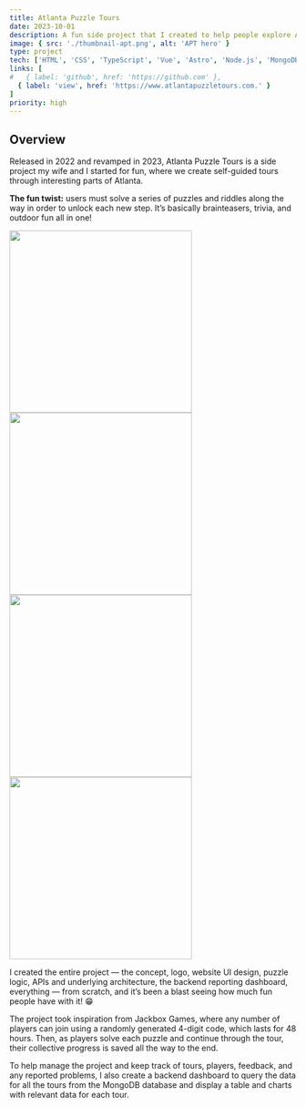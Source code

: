```yaml
---
title: Atlanta Puzzle Tours
date: 2023-10-01
description: A fun side project that I created to help people explore Atlanta.
image: { src: './thumbnail-apt.png', alt: 'APT hero' }
type: project
tech: ['HTML', 'CSS', 'TypeScript', 'Vue', 'Astro', 'Node.js', 'MongoDB', 'Stripe', 'LogSnag', 'Nodemailer', 'Vercel']
links: [
#   { label: 'github', href: 'https://github.com' },
  { label: 'view', href: 'https://www.atlantapuzzletours.com.' }
]
priority: high
---
```



## Overview

Released in 2022 and revamped in 2023, Atlanta Puzzle Tours is a side project my wife and I started for fun, where we create self-guided tours through interesting parts of Atlanta.

**The fun twist:** users must solve a series of puzzles and riddles along the way in order to unlock each new step. It’s basically brainteasers, trivia, and outdoor fun all in one!

<Cols cols="4">
    <a href={apt1.src}>
        <Image
            src={apt1}
            width="320"
            height="320"
            alt=""
        />
    </a>
    <a href={apt2.src}>
        <Image
            src={apt2}
            width="320"
            height="320"
            alt=""
        />
    </a>
    <a href={apt3.src}>
        <Image
            src={apt3}
            width="320"
            height="320"
            alt=""
        />
    </a>
    <a href={apt4.src}>
        <Image
            src={apt4}
            width="320"
            height="320"
            alt=""
        />
    </a>
</Cols>

I created the entire project — the concept, logo, website UI design, puzzle logic, APIs and underlying architecture, the backend reporting dashboard, everything — from scratch, and it’s been a blast seeing how much fun people have with it! 😁

The project took inspiration from Jackbox Games, where any number of players can join using a randomly generated 4-digit code, which lasts for 48 hours. Then, as players solve each puzzle and continue through the tour, their collective progress is saved all the way to the end.

To help manage the project and keep track of tours, players, feedback, and any reported problems, I also create a backend dashboard to query the data for all the tours from the MongoDB database and display a table and charts with relevant data for each tour.